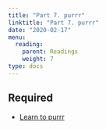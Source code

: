 ```yaml
---
title: "Part 7. purrr"
linktitle: "Part 7. purrr"
date: "2020-02-17"
menu:
  reading:
    parent: Readings
    weight: 7
type: docs
---
```


## Required

- [Learn to purrr](http://www.rebeccabarter.com/blog/2019-08-19_purrr/)